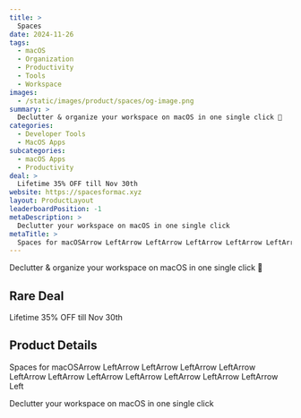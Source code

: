 ```yaml
---
title: >
  Spaces
date: 2024-11-26
tags:
  - macOS
  - Organization
  - Productivity
  - Tools
  - Workspace
images:
  - /static/images/product/spaces/og-image.png
summary: >
  Declutter & organize your workspace on macOS in one single click 🎊
categories:
  - Developer Tools
  - MacOS Apps
subcategories:
  - macOS Apps
  - Productivity
deal: >
  Lifetime 35% OFF till Nov 30th
website: https://spacesformac.xyz
layout: ProductLayout
leaderboardPosition: -1
metaDescription: >
  Declutter your workspace on macOS in one single click
metaTitle: >
  Spaces for macOSArrow LeftArrow LeftArrow LeftArrow LeftArrow LeftArrow LeftArrow LeftArrow LeftArrow LeftArrow LeftArrow LeftArrow Left
---
```

Declutter & organize your workspace on macOS in one single click 🎊

## Rare Deal

Lifetime 35% OFF till Nov 30th

## Product Details

Spaces for macOSArrow LeftArrow LeftArrow LeftArrow LeftArrow LeftArrow LeftArrow LeftArrow LeftArrow LeftArrow LeftArrow LeftArrow Left

Declutter your workspace on macOS in one single click
